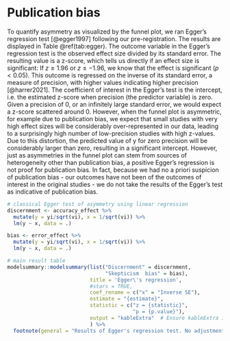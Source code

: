 # Publication bias {#publication-bias}

\FloatBarrier  

To quantify asymmetry as visualized by the funnel plot, we ran Egger's regression test [@egger1997] following our pre-registration. The results are displayed in Table \@ref(tab:egger). The outcome variable in the Egger's regression test is the observed effect size divided by its standard error. The resulting value is a z-score, which tells us directly if an effect size is significant: If $z \geq 1.96$ or $z \leq -1.96$, we know that the effect is significant ($p < 0.05$). This outcome is regressed on the inverse of its standard error, a measure of precision, with higher values indicating higher precision [@harrer2021]. The coefficient of interest in the Egger's test is the intercept, i.e. the estimated z-score when precision (the predictor variable) is zero. Given a precision of 0, or an infinitely large standard error, we would expect a z-score scattered around 0. However, when the funnel plot is asymmetric, for example due to publication bias, we expect that small studies with very high effect sizes will be considerably over-represented in our data, leading to a surprisingly high number of low-precision studies with high z-values. Due to this distortion, the predicted value of y for zero precision will be considerably larger than zero, resulting in a significant intercept. However, just as asymmetries in the funnel plot can stem from sources of heterogeneity other than publication bias, a positive Egger’s regression is not proof for publication bias. In fact, because we had no a priori suspicion of publication bias - our outcomes have not been of the outcomes of interest in the original studies - we do not take the results of the Egger’s test as indicative of publication bias.

```r
# classical Egger test of asymmetry using linear regression
discernment <- accuracy_effect %>% 
  mutate(y = yi/sqrt(vi), x = 1/sqrt(vi)) %>% 
  lm(y ~ x, data = .) 

bias <- error_effect %>% 
  mutate(y = yi/sqrt(vi), x = 1/sqrt(vi)) %>% 
  lm(y ~ x, data = .) 

# main result table
modelsummary::modelsummary(list("Discernment" = discernment, 
                                "Skepticism  bias" = bias),
                           title = 'Egger\'s regression', 
                           #stars = TRUE, 
                           coef_rename = c("x" = "Inverse SE"), 
                           estimate = "{estimate}",
                           statistic = c("z = {statistic}",
                                         "p = {p.value}"),
                           output = "kableExtra"  # Ensure kableExtra is used
                           ) %>%
  footnote(general = "Results of Egger's regression test. No adjustments have been made.", threeparttable = TRUE)

```






